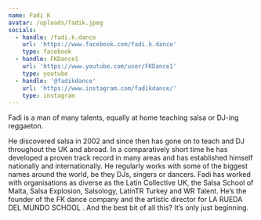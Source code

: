 ```yaml
---
name: Fadi K
avatar: /uploads/fadik.jpeg
socials:
  - handle: /fadi.k.dance
    url: 'https://www.facebook.com/fadi.k.dance'
    type: facebook
  - handle: FKDance1
    url: 'https://www.youtube.com/user/FKDance1'
    type: youtube
  - handle: '@fadikdance'
    url: 'https://www.instagram.com/fadikdance/'
    type: instagram
---
```



Fadi is a man of many talents, equally at home teaching salsa or DJ-ing reggaeton.

He discovered salsa in 2002 and since then has gone on to teach and DJ throughout the UK and abroad. In a comparatively short time he has developed a proven track record in many areas and has established himself nationally and internationally. He regularly works with some of the biggest names around the world, be they DJs, singers or dancers. Fadi has worked with organisations as diverse as the Latin Collective UK, the Salsa School of Malta, Salsa Explosion, Salsology, LatinTR Turkey and WR Talent. He’s the founder of the FK dance company and the artistic director for LA RUEDA DEL MUNDO SCHOOL . And the best bit of all this? It’s only just beginning.
